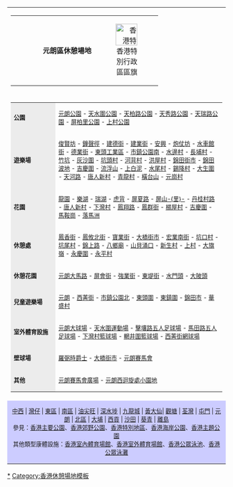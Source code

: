 {{clr}}
<center>
{| id="toc" style="margin: 0 2em 0 2em;"
|-
|
{|style="background:#ccccff" cellspacing="0" border="0" cellpadding="3" width="100%"
|-
| width="50" align="left" | {{ed|HK_Passive_facilities_YL}}
| align="center" | '''元朗區休憩場地'''
| width="50" align="right" | [[File:Flag of Hong Kong.svg|50px|香港特別行政區區旗]]
|}
|-
| colspan="3" |
{| style="background:none;"
| align="left" style="background: #ececec; font-size: 83%; text-align: center; vertical-align: center;" width="90" | '''公園'''
| align="left" style="font-size: 83%;" | [[元朗公園]] - [[天水圍公園]] - [[天柏路公園]] - [[天秀路公園]] - [[天瑞路公園]] - [[屏柏里公園]] - [[上村公園]]
|-
| align="left" style="background: #ececec; font-size: 83%; text-align: center; vertical-align: center;" width="90" | '''遊樂場'''
| align="left" style="font-size: 83%;" | [[俊賢坊遊樂場|俊賢坊]] - [[鐘聲徑遊樂場|鐘聲徑]] - [[建德街遊樂場|建德街]] - [[建業街遊樂場|建業街]] - [[安興遊樂場|安興]] - [[炮仗坊遊樂場|炮仗坊]] - [[水車館街遊樂場|水車館街]] - [[德業街遊樂場|德業街]] - [[東頭工業區遊樂場|東頭工業區]] - [[市鎮公園南遊樂場|市鎮公園南]] - [[水邊村遊樂場|水邊村]] - [[長埔村遊樂場|長埔村]] - [[竹坑遊樂場|竹坑]] - [[灰沙圍遊樂場|灰沙圍]] - [[坑頭村遊樂場|坑頭村]] - [[河背村遊樂場|河背村]] - [[洪屋村遊樂場|洪屋村]] - [[錦田街市遊樂場|錦田街市]] - [[錦田波地遊樂場|錦田波地]] - [[吉慶圍遊樂場|吉慶圍]] - [[流浮山遊樂場|流浮山]] - [[上白泥遊樂場|上白泥]] - [[水尾村遊樂場|水尾村]] - [[錫降村遊樂場|錫降村]] - [[大生圍遊樂場|大生圍]] - [[天河路遊樂場|天河路]] - [[唐人新村遊樂場|唐人新村]] - [[青龍村遊樂場|青龍村]] - [[橫台山遊樂場|橫台山]] - [[元崗村遊樂場|元崗村]]
|-
| align="left" style="background: #ececec; font-size: 83%; text-align: center; vertical-align: center;" width="90" | '''花園'''
| align="left" style="font-size: 83%;" | [[龍園 (天水圍)|龍園]] - [[樂湖花園|樂湖]] - [[瑞湖花園|瑞湖]] - [[虎背花園|虎背]] - [[屏夏路花園|屏夏路]] - [[屏山里花園|屏山-{里}-]] - [[丹桂村路花園|丹桂村路]] - [[唐人新村花園|唐人新村]] - [[下灣村花園|下灣村]] - [[鳳翔路花園|鳳翔路]] - [[鳳群街花園|鳳群街]] - [[楊屋村花園|楊屋村]] - [[吉慶圍花園|吉慶圍]] - [[馬鞍崗花園|馬鞍崗]] - [[落馬洲花園|落馬洲]]
|-
| align="left" style="background: #ececec; font-size: 83%; text-align: center; vertical-align: center;" width="90" | '''休憩處'''
| align="left" style="font-size: 83%;" | [[鳳香街休憩處|鳳香街]] - [[鳳攸北街休憩處|鳳攸北街]] - [[寶業街休憩處|寶業街]] - [[大橋街市休憩處|大橋街市]] - [[宏業南街休憩處|宏業南街]] - [[坑口村休憩處|坑口村]] - [[坑尾村休憩處|坑尾村]] - [[錦上路休憩處|錦上路]] - [[八鄉廟休憩處|八鄉廟]] - [[山貝涌口休憩處|山貝涌口]] - [[新生村休憩處|新生村]] - [[上村休憩處|上村]] - [[大旗嶺休憩處|大旗嶺]] - [[永慶圍休憩處|永慶圍]] - [[永平村休憩處|永平村]]
|-
| align="left" style="background: #ececec; font-size: 83%; text-align: center; vertical-align: center;" width="90" | '''休憩花園'''
| align="left" style="font-size: 83%;" | [[元朗大馬路休憩花園|元朗大馬路]] - [[屏會街休憩花園|屏會街]] - [[強業街休憩花園|強業街]] - [[東堤街休憩花園|東堤街]] - [[水門頭休憩花園|水門頭]] - [[大陂頭休憩花園|大陂頭]]
|-
| align="left" style="background: #ececec; font-size: 83%; text-align: center; vertical-align: center;" width="90" | '''兒童遊樂場'''
| align="left" style="font-size: 83%;" | [[元朗兒童遊樂場|元朗]] - [[西菁街兒童遊樂場|西菁街]] - [[市鎮公園北兒童遊樂場|市鎮公園北]] - [[東頭圍兒童遊樂場|東頭圍]] - [[東鎮圍兒童遊樂場|東鎮圍]] - [[錦田市兒童遊樂場|錦田市]] - [[華盛村兒童遊樂場|華盛村]]
|-
| align="left" style="background: #ececec; font-size: 83%; text-align: center; vertical-align: center;" width="90" | '''室外體育設施'''
| align="left" style="font-size: 83%;" | [[元朗大球場]] - [[天水圍運動場]] - [[擊壤路五人足球場]] - [[馬田路五人足球場]] - [[下灣村籃球場]] - [[輞井圍籃球場]] - [[西菁街網球場]]
|-
| align="left" style="background: #ececec; font-size: 83%; text-align: center; vertical-align: center;" width="90" | '''壁球場'''
| align="left" style="font-size: 83%;" | [[羅弼時爵士壁球場|羅弼時爵士]] - [[大橋街市壁球場|大橋街市]] - [[元朗賽馬會壁球場|元朗賽馬會]]
|-
| align="left" style="background: #ececec; font-size: 83%; text-align: center; vertical-align: center;" width="90" | '''其他'''
| align="left" style="font-size: 83%;" | [[元朗賽馬會廣場]] - [[元朗西迴旋處小園地]]
|}
|-
| colspan="3" style="background: #ccccff; font-size: 83%; text-align: center;" width="100%" | [[Template:HK_Passive_facilities_C_and_W|中西]] | [[Template:HK_Passive_facilities_Wan_Chai|灣仔]] | [[Template:HK_Passive_facilities_Eastern|東區]] | [[Template:HK_Passive_facilities_Southern|南區]] | [[Template:HK_Passive_facilities_YTM|油尖旺]] | [[Template:HK_Passive_facilities_SSP|深水埗]] | [[Template:HK_Passive_facilities_Kowloon_City|九龍城]] | [[Template:HK_Passive_facilities_WTS|黃大仙]]| [[Template:HK_Passive_facilities_Kwun_Tong|觀塘]] | [[Template:HK_Passive_facilities_TW|荃灣]] | [[Template:HK_Passive_facilities_TW|屯門]] | [[Template:HK_Passive_facilities_YL|元朗]] | [[Template:HK_Passive_facilities_North|北區]] | [[Template:HK_Passive_facilities_TP|大埔]] | [[Template:HK_Passive_facilities_SK|西貢]] | [[Template:HK_Passive_facilities_ST|沙田]] | [[Template:HK_Passive_facilities_Kwai_Tsing|葵青]] | [[Template:HK_Passive_facilities_Island|離島]] <br>參見：[[Template:香港公園|香港主要公園]]、[[香港郊野公園]]、[[香港特別地區]]、[[香港海岸公園]]、[[香港主題公園]]<br>其他類型康體設施：[[Template:香港室內體育場館|香港室內體育場館]]、[[Template:香港運動場|香港室外體育場館]]、[[Template:香港公眾泳池|香港公眾泳池]]、[[Template:香港海灘|香港公眾泳灘]]
|}
</center><noinclude>[[Category:香港公園|*]][[Category:香港休憩場地模板]]</noinclude>
